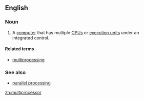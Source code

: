==English==

===Noun===
{{en-noun}}

#{{computer hardware}} A [[computer]] that has multiple [[CPU]]s or [[execution unit]]s under an integrated control.

====Related terms====
*[[multiprocessing]]

===See also===
*[[parallel processing]]

[[zh:multiprocessor]]